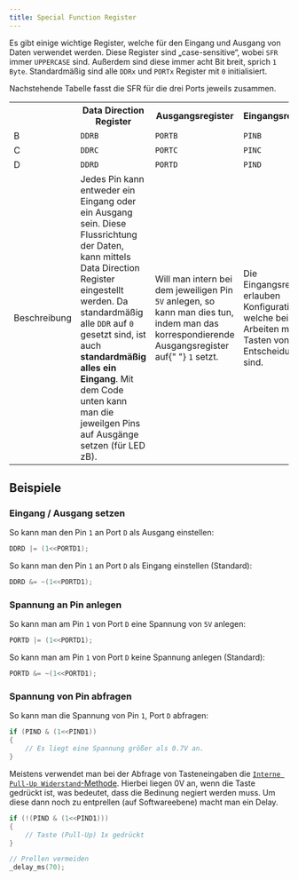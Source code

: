 ```yaml
---
title: Special Function Register
---
```


Es gibt einige wichtige Register, welche für den Eingang und Ausgang von Daten verwendet werden. Diese Register sind „case-sensitive“, wobei `SFR` immer `UPPERCASE` sind. Außerdem sind diese immer acht Bit breit, sprich `1 Byte`. Standardmäßig sind alle `DDRx` und `PORTx` Register mit `0` initialisiert.

Nachstehende Tabelle fasst die SFR für die drei Ports jeweils zusammen.

<table>
  <tr>
    <th></th>
    <th>Data Direction Register</th>
    <th>Ausgangsregister</th>
    <th>Eingangsregister</th>
  </tr>
  <tr>
    <td>B</td>
    <td>
      <code>DDRB</code>
    </td>
    <td>
      <code>PORTB</code>
    </td>
    <td>
      <code>PINB</code>
    </td>
  </tr>
  <tr>
    <td>C</td>
    <td>
      <code>DDRC</code>
    </td>
    <td>
      <code>PORTC</code>
    </td>
    <td>
      <code>PINC</code>
    </td>
  </tr>
  <tr>
    <td>D</td>
    <td>
      <code>DDRD</code>
    </td>
    <td>
      <code>PORTD</code>
    </td>
    <td>
      <code>PIND</code>
    </td>
  </tr>
  <tr>
    <td>Beschreibung</td>
    <td>
      Jedes Pin kann entweder ein Eingang oder ein Ausgang sein. Diese
      Flussrichtung der Daten, kann mittels Data Direction Register eingestellt
      werden. Da standardmäßig alle <code>DDR</code> auf <code>0</code> gesetzt
      sind, ist auch <strong>standardmäßig alles ein Eingang</strong>. Mit dem
      Code unten kann man die jeweilgen Pins auf Ausgänge setzen (für LED zB).
    </td>
    <td>
      Will man intern bei dem jeweiligen Pin <code>5V</code> anlegen, so kann
      man dies tun, indem man das korrespondierende Ausgangsregister auf{" "}
      <code>1</code> setzt.
    </td>
    <td>
      Die Eingangsregister erlauben Konfigurationen, welche beim Arbeiten mit
      Tasten von Entscheidung sind.
    </td>
  </tr>
</table>

## Beispiele

### Eingang / Ausgang setzen

So kann man den Pin `1` an Port `D` als Ausgang einstellen:

```c
DDRD |= (1<<PORTD1);
```

So kann man den Pin `1` an Port `D` als Eingang einstellen (Standard):

```c
DDRD &= ~(1<<PORTD1);
```

### Spannung an Pin anlegen

So kann man am Pin `1` von Port `D` eine Spannung von `5V` anlegen:

```c
PORTD |= (1<<PORTD1);
```

So kann man am Pin `1` von Port `D` keine Spannung anlegen (Standard):

```c
PORTD &= ~(1<<PORTD1);
```

### Spannung von Pin abfragen

So kann man die Spannung von Pin `1`, Port `D` abfragen:

```c
if (PIND & (1<<PIND1))
{
    // Es liegt eine Spannung größer als 0.7V an.
}
```

Meistens verwendet man bei der Abfrage von Tasteneingaben die [`Interne Pull-Up Widerstand`-Methode](/de/embedded-programming/button#active-low--pull-up). Hierbei liegen 0V an, wenn die Taste gedrückt ist, was bedeutet, dass die Bedinung negiert werden muss. Um diese dann noch zu entprellen (auf Softwareebene) macht man ein Delay.

```c del="!"
if (!(PIND & (1<<PIND1)))
{
    // Taste (Pull-Up) 1x gedrückt
}

// Prellen vermeiden
_delay_ms(70);
```
